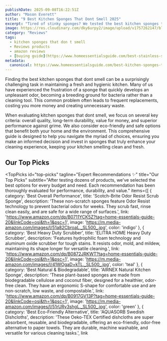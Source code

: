 ```yaml
---
publishDate: 2025-09-08T16:22:51Z
author: "Mason Everett"
title: "9 Best Kitchen Sponges That Dont Smell 2025"
excerpt: "Tired of stinky sponges? We tested the best kitchen sponges that dont smell to help you find durable, odor-free options for a fresh kitchen."
image: https://res.cloudinary.com/dky6urpy2/image/upload/v1757262147/blog_image_1757262147_yuvvvn.webp
category: "Reviews"
tags:
  - kitchen sponges that don t smell
  - Reviews products
  - amazon reviews
  - [buying guide](https://www.homeessentialsguide.com/best-stainless-steel-sinks-that-don-t-scratch)
metadata:
  canonical: https://www.homeessentialsguide.com/best-kitchen-sponges-that-don-t-smell
---
```



Finding the best kitchen sponges that dont smell can be a surprisingly challenging task in maintaining a fresh and hygienic kitchen. Many of us have experienced the frustration of a sponge that quickly develops an unpleasant odor, becoming a breeding ground for bacteria rather than a cleaning tool. This common problem often leads to frequent replacements, costing you more money and creating unnecessary waste.

When evaluating kitchen sponges that dont smell, we focus on several key criteria: overall quality, long-term durability, value for money, and superior performance against grime. We also consider eco-friendly and safe options that benefit both your home and the environment. This comprehensive guide is designed to help you navigate the myriad of choices, ensuring you make an informed decision and invest in sponges that truly enhance your cleaning experience, keeping your kitchen smelling clean and fresh.

## Our Top Picks

<TopPicks
  id="top-picks"
  tagline="Expert Recommendations ✨"
  title="Our Top Picks"
  subtitle="After testing dozens of products, we've selected the best options for every budget and need. Each recommendation has been thoroughly evaluated for performance, durability, and value."
  items={[
    {
      category: 'Best Overall Performance',
      title: 'Scotch-Brite Odor Resist Scrub Sponge',
      description: 'These non-scratch sponges feature Odor Resist technology to prevent bacterial odors for weeks. They scrub fast, rinse clean easily, and are safe for a wide range of surfaces.',
      link: 'https://www.amazon.com/dp/B0711YCK5Z?tag=home-essentials-guide-20&linkCode=osi&th=1&psc=1',
      image: 'https://m.media-amazon.com/images/I/51a82CbroaL._SL500_.jpg',
      color: 'indigo'
    },
    {
      category: 'Best Heavy Duty Scrubber',
      title: 'ELITRA HOME Heavy Duty Scrubber',
      description: 'Features hydrophilic foam technology and aluminum oxide scrubber for tough stains. It resists odor, mold, and mildew, maintaining its shape longer for versatile cleaning.',
      link: 'https://www.amazon.com/dp/B0872JRKWT?tag=home-essentials-guide-20&linkCode=osi&th=1&psc=1',
      image: 'https://m.media-amazon.com/images/I/41WOgaD+kTL._SL500_.jpg',
      color: 'teal'
    },
    {
      category: 'Best Natural & Biodegradable',
      title: 'AIRNEX Natural Kitchen Sponge',
      description: 'These plant-based sponges are made from biodegradable cellulose and coconut fiber, designed for a healthier, odor-free clean. They have an ergonomic S-shape for comfortable use and are non-scratch, low waste, and compostable.',
      link: 'https://www.amazon.com/dp/B0917GV13P?tag=home-essentials-guide-20&linkCode=osi&th=1&psc=1',
      image: 'https://m.media-amazon.com/images/I/51rURy3shgL._SL500_.jpg',
      color: 'green'
    },
    {
      category: 'Best Eco-Friendly Alternative',
      title: 'AQUASORB Swedish Dishcloths',
      description: 'These Oeko-TEX Certified dishcloths are super absorbent, reusable, and biodegradable, offering an eco-friendly, odor-free alternative to paper towels. They are durable, machine washable, and versatile for various cleaning tasks.',
      link